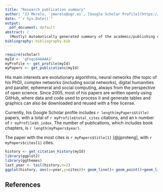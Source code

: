 ```yaml
---
title: "Research publication summary"
author: "JJ Merelo, `jmerelo@ugr.es`, [Google Scholar Profile](https://scholar.google.com/citations?hl=es&user=gFxqc64AAAAJ)"
date: "`r Sys.Date()`"
output:
  pdf_document: default
abstract: |
  (Mostly) Automatically generated summary of the academic/publishing curriculum.
bibliography: bibliography.bib
---
```


```r
require(scholar)
myId <- 'gFxqc64AAAAJ'
myProfile <- get_profile(myId)
myPapers <- get_publications(myId)

```

His main interests are evolutionary algorithms, neural networks (the topic of his PhD), complex networks (including social networks), digital humanities and parallel, ephemeral and social computing, always from the perspective of open science. Since 2005, most of his papers are written openly using GitHub, where data and code used to process it and generate tables and graphics can also be downloaded and reused with a free license.

Currently, his Google Scholar profile includes `r length(myPapers$title)` papers, with a total of `r myProfile$total_cites` citations, and an `h` number of `r myProfile$h_index`. The number of publications, which includes book chapters, is `r length(myPapers$year)`.

The paper with the most cites is `r myPapers$title[1]` [@jjproteng], with `r myPapers$cites[1]` cites.

```r
history <- get_citation_history(myId)
library(ggplot2)
library(ggthemes)
last_year <- tail(history,n=2)
ggplot(history, aes(x=year,y=cites))+ geom_line()+ geom_point()+geom_line(data=last_year, aes(x=year,y=cites,color="Year so far"))+geom_point(data=last_year, aes(x=year,y=cites,color="Year so far"))+theme_tufte()
```

## References
